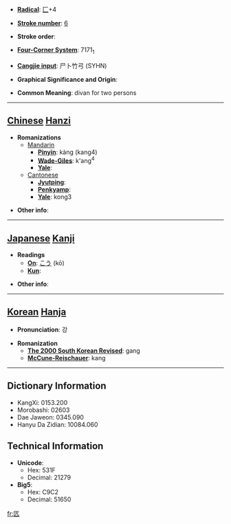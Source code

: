 * '''[[Wiktionary:Chinese radical index| Radical]]''': [[Wiktionary:Chinese radical index 匚|匚]]+4

* '''[[Wiktionary:Chinese total strokes index|Stroke number]]''': [[Wiktionary:Chinese total strokes index 6|6]]

* '''Stroke order''': 

* '''[[Wiktionary:Chinese four corner index|Four-Corner System]]''': 7171<sub>1</sub>

* '''[[Wiktionary:Chinese Cangjie index|Cangjie input]]''': 尸卜竹弓 (SYHN)

* '''Graphical Significance and Origin''': 

* '''Common Meaning''': divan for two persons

----

== [[Chinese]] [[Hanzi]] ==

* '''Romanizations'''
** [[Mandarin]]
*** '''[[Pinyin]]''': kàng (kang4)
*** '''[[Wade-Giles]]''': k'ang<sup>4</sup>
*** '''[[Yale]]''': 
**[[Cantonese]]
***'''[[Jyutping]]''':
***'''[[Penkyamp]]''': 
***'''[[Yale]]''': kong3

* '''Other info''': 

----

== [[Japanese]] [[Kanji]] ==

* '''Readings'''
** '''[[On]]''': [[こう]] (kō)
** '''[[Kun]]''': 

* '''Other info''':  

----

== [[Korean]] [[Hanja]] ==

* '''Pronunciation''': 강

* '''Romanization'''
** '''[[The 2000 South Korean Revised Romanization|The 2000 South Korean Revised]]''': gang
** '''[[McCune-Reischauer]]''': kang

----

== Dictionary Information ==

* KangXi: 0153.200
* Morobashi: 02603
* Dae Jaweon: 0345.090
* Hanyu Da Zidian: 10084.060

== Technical Information ==

* '''Unicode''':
** Hex: 531F
** Decimal: 21279
* '''Big5''':
** Hex: C9C2
** Decimal: 51650

[[fr:匟]]